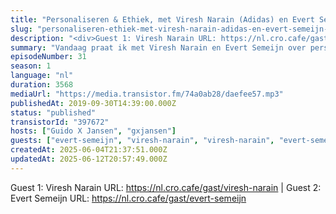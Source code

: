 ```yaml
---
title: "Personaliseren & Ethiek, met Viresh Narain (Adidas) en Evert Semeijn (Neurofied)"
slug: "personaliseren-ethiek-met-viresh-narain-adidas-en-evert-semeijn-neurofied"
description: "<div>Guest 1: Viresh Narain URL: https://nl.cro.cafe/gast/viresh-narain | Guest 2: Evert Semeijn URL: https://nl.cro.cafe/gast/evert-semeijn&nbsp;</div>"
summary: "Vandaag praat ik met Viresh Narain en Evert Semeijn over personalisatie en ethiek. Viresh is een freelance digital manager die momenteel bij Adidas en ING aan het werk is. Evert heeft een PHD in neurowetenschappen en mede-oprichter van Neurofied, een naam die je als het goed is kent van de wekelijkse neuronuggets die je telkens aan het einde van onze podcast hoort. We hebben het over Personalization on scale: hoe bereik je dat en hoe kan je omgaan met de ethische keuzes die je als experts tegen gaat komen?"
episodeNumber: 31
season: 1
language: "nl"
duration: 3568
mediaUrl: "https://media.transistor.fm/74a0ab28/daefee57.mp3"
publishedAt: 2019-09-30T14:39:00.000Z
status: "published"
transistorId: "397672"
hosts: ["Guido X Jansen", "gxjansen"]
guests: ["evert-semeijn", "viresh-narain", "viresh-narain", "evert-semeijn"]
createdAt: 2025-06-04T21:37:51.000Z
updatedAt: 2025-06-12T20:57:49.000Z
---
```


Guest 1: Viresh Narain URL: https://nl.cro.cafe/gast/viresh-narain | Guest 2: Evert Semeijn URL: https://nl.cro.cafe/gast/evert-semeijn&nbsp;
